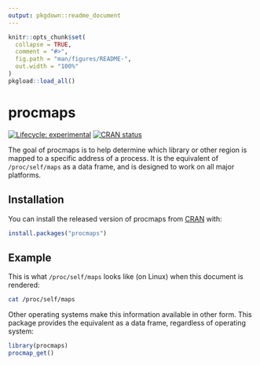 ```yaml
---
output: pkgdown::readme_document
---
```


<!-- README.md is generated from README.Rmd. Please edit that file -->

```r
knitr::opts_chunk$set(
  collapse = TRUE,
  comment = "#>",
  fig.path = "man/figures/README-",
  out.width = "100%"
)
pkgload::load_all()
```

# procmaps

<!-- badges: start -->
[![Lifecycle: experimental](https://img.shields.io/badge/lifecycle-experimental-orange.svg)](https://www.tidyverse.org/lifecycle/#experimental)
[![CRAN status](https://www.r-pkg.org/badges/version/procmaps)](https://CRAN.R-project.org/package=procmaps)
<!-- badges: end -->

The goal of procmaps is to help determine which library or other region is mapped to a specific address of a process.
It is the equivalent of `/proc/self/maps` as a data frame, and is designed to work on all major platforms.


## Installation

You can install the released version of procmaps from [CRAN](https://CRAN.R-project.org) with:

``` r
install.packages("procmaps")
```

## Example

This is what `/proc/self/maps` looks like (on Linux) when this document is rendered:

```bash
cat /proc/self/maps
```

Other operating systems make this information available in other form.
This package provides the equivalent as a data frame, regardless of operating system:

```r
library(procmaps)
procmap_get()
```
